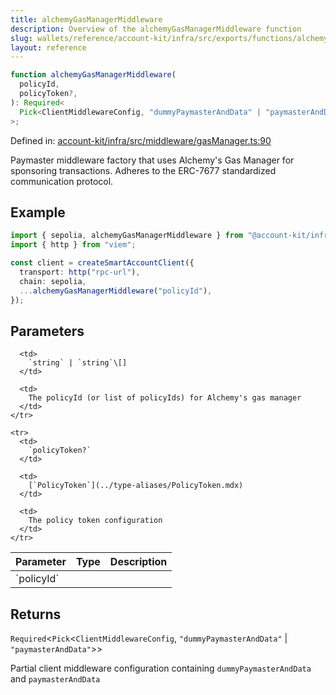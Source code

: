 ```yaml
---
title: alchemyGasManagerMiddleware
description: Overview of the alchemyGasManagerMiddleware function
slug: wallets/reference/account-kit/infra/src/exports/functions/alchemyGasManagerMiddleware
layout: reference
---
```


```ts
function alchemyGasManagerMiddleware(
  policyId,
  policyToken?,
): Required<
  Pick<ClientMiddlewareConfig, "dummyPaymasterAndData" | "paymasterAndData">
>;
```

Defined in: [account-kit/infra/src/middleware/gasManager.ts:90](https://github.com/alchemyplatform/aa-sdk/blob/5b9429f0f16dcd4ff822527b8de589e19e88faa7/account-kit/infra/src/middleware/gasManager.ts#L90)

Paymaster middleware factory that uses Alchemy's Gas Manager for sponsoring
transactions. Adheres to the ERC-7677 standardized communication protocol.

## Example

```ts
import { sepolia, alchemyGasManagerMiddleware } from "@account-kit/infra";
import { http } from "viem";

const client = createSmartAccountClient({
  transport: http("rpc-url"),
  chain: sepolia,
  ...alchemyGasManagerMiddleware("policyId"),
});
```

## Parameters

<table>
  <thead>
    <tr>
      <th align="left">Parameter</th>
      <th align="left">Type</th>
      <th align="left">Description</th>
    </tr>
  </thead>

  <tbody>
    <tr>
      <td>
        `policyId`
      </td>

      <td>
        `string` | `string`\[]
      </td>

      <td>
        The policyId (or list of policyIds) for Alchemy's gas manager
      </td>
    </tr>

    <tr>
      <td>
        `policyToken?`
      </td>

      <td>
        [`PolicyToken`](../type-aliases/PolicyToken.mdx)
      </td>

      <td>
        The policy token configuration
      </td>
    </tr>

  </tbody>
</table>

## Returns

`Required`\<`Pick`\<`ClientMiddlewareConfig`, `"dummyPaymasterAndData"` | `"paymasterAndData"`>>

Partial client middleware configuration containing `dummyPaymasterAndData` and `paymasterAndData`
